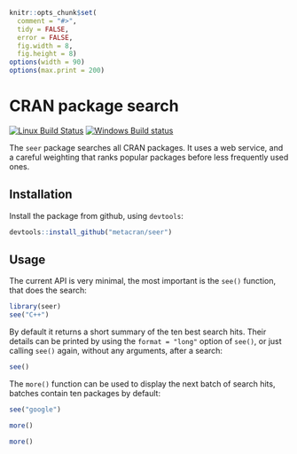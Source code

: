 
```r
knitr::opts_chunk$set(
  comment = "#>",
  tidy = FALSE,
  error = FALSE,
  fig.width = 8,
  fig.height = 8)
options(width = 90)
options(max.print = 200)
```

# CRAN package search

[![Linux Build Status](https://travis-ci.org/metacran/seer.png?branch=master)](https://travis-ci.org/metacran/seer)
[![Windows Build status](https://ci.appveyor.com/api/projects/status/2tdve2yyct7ix1u8)](https://ci.appveyor.com/project/gaborcsardi/seer)

The `seer` package searches all CRAN packages. It uses a web service,
and a careful weighting that ranks popular packages before less
frequently used ones.

## Installation

Install the package from github, using `devtools`:

```r
devtools::install_github("metacran/seer")
```

## Usage

The current API is very minimal, the most important is the `see()` function,
that does the search:

```r
library(seer)
see("C++")
```

By default it returns a short summary of the ten best search hits. Their
details can be printed by using the `format = "long"` option of `see()`,
or just calling `see()` again, without any arguments, after a search:


```r
see()
```

The `more()` function can be used to display the next batch of search hits,
batches contain ten packages by default:

```r
see("google")
```

```r
more()
```

```r
more()
```
